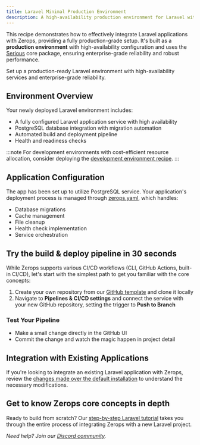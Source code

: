 ```yaml
---
title: Laravel Minimal Production Environment
description: A high-availability production environment for Laravel with enterprise-grade capabilities, featuring PostgreSQL and automated deployment pipeline.
---
```



This recipe demonstrates how to effectively integrate Laravel applications with Zerops, providing a fully production-grade setup. It's built as a **production environment** with high-availability configuration and uses the [Serious](/features/infrastructure#project-core) core package, ensuring enterprise-grade reliability and robust performance.

<CustomCard icon={IconLaravel} title="Deploy Production-Ready Laravel Recipe">
  <div className="flex-grow pb-1 pt-0.5">Set up a production-ready Laravel environment with high-availability services and enterprise-grade reliability.</div>
  <DeployButton link="laravel-minimal-prod" badgeWidth="200" />
</CustomCard>

## Environment Overview

Your newly deployed Laravel environment includes:

- A fully configured Laravel application service with high availability
- PostgreSQL database integration with migration automation
- Automated build and deployment pipeline
- Health and readiness checks

:::note
For development environments with cost-efficient resource allocation, consider deploying the [development environment recipe](/frameworks/laravel/recipes/minimal-devel).
:::

## Application Configuration

The app has been set up to utilize PostgreSQL service. Your application's deployment process is managed through [zerops.yaml](/zerops-yaml/specification), which handles:

- Database migrations
- Cache management
- File cleanup
- Health check implementation
- Service orchestration

## Try the build & deploy pipeline in 30 seconds

While Zerops supports various CI/CD workflows (CLI, GitHub Actions, built-in CI/CD), let's start with the simplest path to get you familiar with the core concepts:

1. Create your own repository from our [GitHub template](https://github.com/zeropsio/recipe-laravel-minimal) and clone it locally
2. Navigate to **Pipelines & CI/CD settings** and connect the service with your new GitHub repository, setting the trigger to **Push to Branch**

### Test Your Pipeline

- Make a small change directly in the GitHub UI
- Commit the change and watch the magic happen in project detail

## Integration with Existing Applications

If you're looking to integrate an existing Laravel application with Zerops, review the [changes made over the default installation](https://github.com/zeropsio/recipe-laravel-minimal/blob/main/README.md#changes-made-over-the-default-installation) to understand the necessary modifications.

## Get to know Zerops core concepts in depth
Ready to build from scratch? Our [step-by-step Laravel tutorial](/frameworks/laravel/introduction) takes you through the entire process of integrating Zerops with a new Laravel project.

*Need help? Join our [Discord community](https://discord.gg/zerops).*